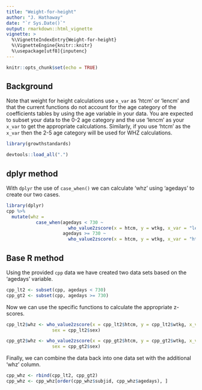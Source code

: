 ```yaml
---
title: "Weight-for-height"
author: "J. Hathaway"
date: "`r Sys.Date()`"
output: rmarkdown::html_vignette
vignette: >
  %\VignetteIndexEntry{Weight-for-height}
  %\VignetteEngine{knitr::knitr}
  %\usepackage[utf8]{inputenc}
---
```


```r
knitr::opts_chunk$set(echo = TRUE)
```

## Background

Note that weight for height calculations use `x_var` as 'htcm' or 'lencm' and that the current functions do not account for the age category of the coefficients tables by using the age variable in your data.  You are expected to subset your data to the 0-2 age category and the use 'lencm' as your `x_var` to get the appropriate calculations.  Similarly, if you use 'htcm' as the `x_var` then the 2-5 age category will be used for WHZ calculations.


```r
library(growthstandards)
```

```r
devtools::load_all(".")
```

## dplyr method

With `dplyr` the use of `case_when()` we can calculate 'whz' using 'agedays' to create our two cases. 

```r
library(dplyr)
cpp %>%
  mutate(whz = 
           case_when(agedays < 730 ~ 
                       who_value2zscore(x = htcm, y = wtkg, x_var = "lencm", y_var = "wtkg", sex = sex),
                     agedays >= 730 ~  
                       who_value2zscore(x = htcm, y = wtkg, x_var = "htcm", y_var = "wtkg", sex = sex)))

```

## Base R method

Using the provided `cpp` data we have created two data sets based on the 'agedays' variable. 


```r
cpp_lt2 <- subset(cpp, agedays < 730)
cpp_gt2 <- subset(cpp, agedays >= 730)

```

Now we can use the specific functions to calculate the appropriate z-scores.

```r

cpp_lt2$whz <- who_value2zscore(x = cpp_lt2$htcm, y = cpp_lt2$wtkg, x_var = "lencm", y_var = "wtkg", 
                 sex = cpp_lt2$sex)

cpp_gt2$whz <- who_value2zscore(x = cpp_gt2$htcm, y = cpp_gt2$wtkg, x_var = "htcm", y_var = "wtkg", 
                 sex = cpp_gt2$sex)

```

Finally, we can combine the data back into one data set with the additional 'whz' column.

```r
cpp_whz <- rbind(cpp_lt2, cpp_gt2)
cpp_whz <- cpp_whz[order(cpp_whz$subjid, cpp_whz$agedays), ]

```



